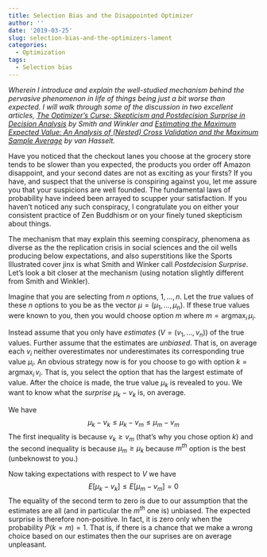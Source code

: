 ```yaml
---
title: Selection Bias and the Disappointed Optimizer
author: ''
date: '2019-03-25'
slug: selection-bias-and-the-optimizers-lament
categories:
  - Optimization
tags:
  - Selection bias
---
```


_Wherein I introduce and explain the well-studied mechanism behind the pervasive phenomenon in life of things being just a bit worse than expected. I will walk through some of the discussion in two excellent articles, [The Optimizer’s Curse: Skepticism and Postdecision Surprise in Decision Analysis](https://pdfs.semanticscholar.org/ce61/396a4abe1da265f4b5d3f05d11fd206c40f7.pdf) by Smith and Winkler and [Estimating the Maximum Expected Value: An Analysis of (Nested) Cross Validation and the Maximum Sample Average](https://arxiv.org/pdf/1302.7175.pdf) by van Hasselt._

Have you noticed that the checkout lanes you choose at the grocery store tends to be slower than you expected, the products you order off Amazon disappoint, and your second dates are not as exciting as your firsts? If you have, and suspect that the universe is conspiring against you, let me assure you that your suspicions are well founded. The fundamental laws of probability have indeed been arrayed to scupper your satisfaction. If you haven't noticed any such conspiracy, I congratulate you on either your consistent practice of Zen Buddhism or on your finely tuned skepticism about things.

The mechanism that may explain this seeming conspiracy, phenomena as diverse as the the replication crisis in social sciences and the oil wells producing below expectations, and also superstitions like the Sports Illustrated cover jinx is what Smith and Winker call _Postdecision Surprise_. Let's look a bit closer at the mechanism (using notation slightly different from Smith and Winkler).

Imagine that you are selecting from $n$ options, $1, \ldots, n$. Let the _true_ values of these $n$ options to you be as the vector $\mu = (\mu_1, \ldots, \mu_n)$.  If these true values were known to you, then you would choose option $m$ where $m = \mbox{argmax}_i\, \mu_i$. 

Instead assume that you only have _estimates_ ($V = (v_1, \ldots, v_n)$) of the true values. Further assume that the estimates are _unbiased_. That is, on average each $v_i$ neither overestimates nor underestimates its corresponding true value $\mu_i$. An obvious strategy now is for you choose to go with option $k = \mbox{argmax}_i\, v_i$. That is, you select the option that has the largest estimate of value. After the choice is made, the true value $\mu_k$ is revealed to you. We want to know what the _surprise_ $\mu_k - v_k$ is, on average.

We have
$$\mu_k - v_k \leq \mu_k - v_m \leq \mu_m - v_m$$
The first inequality is because $v_k \geq v_m$ (that's why you chose option $k$) and the second inequality is because $\mu_m \geq \mu_k$ because $m^{th}$ option is the best (unbeknowst to you.)

Now taking expectations with respect to $V$ we have
$$ E[\mu_k - v_k ] \leq E[\mu_m - v_m] = 0$$
The equality of the second term to zero is due to our assumption that the estimates are all (and in particular the $m^{th}$ one is) unbiased. The expected surprise is therefore non-positive. In fact, it is zero only when the probability $P(k = m) = 1$. That is, if there is a chance that we make a wrong choice based on our estimates then the our suprises are on average unpleasant. 






